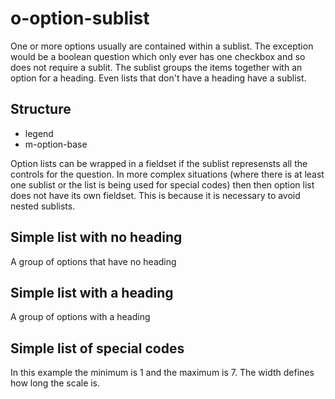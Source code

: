 
<Meta of={SublistStories} title="Organisms/Option" />

# o-option-sublist
One or more options usually are contained within a sublist.  The exception would be a boolean question which only ever has one checkbox and so does not require a sublit.
The sublist groups the items together with an option for a heading. Even lists that don't have a heading have a sublist.

## Structure
- legend
- m-option-base

Option lists can be wrapped in a fieldset if the sublist represensts all the controls for the question.  In more complex situations (where there is at least one sublist or the list is being used for special codes) then then option list does not have its own fieldset.  This is because it is necessary to avoid nested sublists.
## Simple list with no heading 
A group of options that have no heading
<Canvas of={SublistStories.Simplelist} />
<Controls of={SublistStories.Simplelist} />

## Simple list with a heading 
A group of options with a heading
<Canvas of={SublistStories.Sublist} />
<Controls of={SublistStories.Sublist} />

## Simple list of special codes
In this example the minimum is 1 and the maximum is 7.  The width defines how long the scale is.
<Canvas of={SublistStories.Sublist} />
<Controls of={SublistStories.Sublist} />

